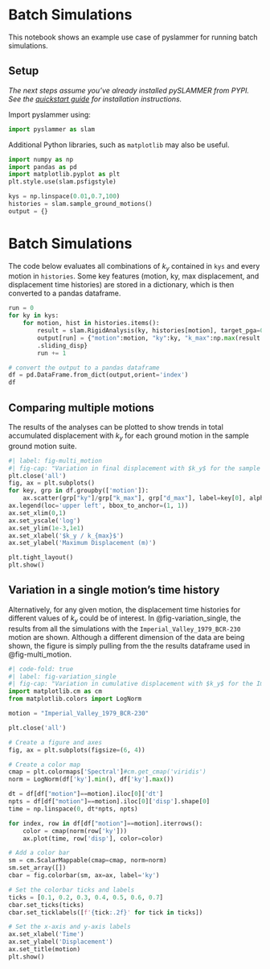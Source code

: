 # Batch Simulations

This notebook shows an example use case of pyslammer for running batch simulations.

## Setup

*The next steps assume you've already installed pySLAMMER from PYPI. See the [quickstart guide](../quickstart.qmd) for installation instructions.*

Import pyslammer using:

```python
import pyslammer as slam
```

Additional Python libraries, such as `matplotlib` may also be useful.

```python
import numpy as np
import pandas as pd
import matplotlib.pyplot as plt
plt.style.use(slam.psfigstyle)
```

```python
kys = np.linspace(0.01,0.7,100)
histories = slam.sample_ground_motions()
output = {}
```

# Batch Simulations

The code below evaluates all combinations of $k_y$ contained in `kys` and every motion in `histories`. Some key features (motion, ky, max displacement, and displacement time histories) are stored in a dictionary, which is then converted to a pandas dataframe.

```python
run = 0
for ky in kys:
    for motion, hist in histories.items():
        result = slam.RigidAnalysis(ky, histories[motion], target_pga=0.3)
        output[run] = {"motion":motion, "ky":ky, "k_max":np.max(result.a_in), "d_max": result.max_sliding_disp, "dt":result.dt, "disp": result
        .sliding_disp}
        run += 1
```

```python
# convert the output to a pandas dataframe
df = pd.DataFrame.from_dict(output,orient='index')
df
```

## Comparing multiple motions

The results of the analyses can be plotted to show trends in total accumulated displacement with $k_y$ for each ground motion in the sample ground motion suite.

```python
#| label: fig-multi_motion
#| fig-cap: "Variation in final displacement with $k_y$ for the sample ground motion suite."
plt.close('all')
fig, ax = plt.subplots()  
for key, grp in df.groupby(['motion']):
    ax.scatter(grp["ky"]/grp["k_max"], grp["d_max"], label=key[0], alpha=0.5)
ax.legend(loc='upper left', bbox_to_anchor=(1, 1))
ax.set_xlim(0,1)
ax.set_yscale('log')
ax.set_ylim(1e-3,1e1)
ax.set_xlabel('$k_y / k_{max}$')
ax.set_ylabel('Maximum Displacement (m)')

plt.tight_layout()
plt.show()
```

## Variation in a single motion's time history

Alternatively, for any given motion, the displacement time histories for different values of $k_y$ could be of interest. In @fig-variation_single, the results from all the simulations with the `Imperial_Valley_1979_BCR-230` motion are shown. Although a different dimension of the data are being shown, the figure is simply pulling from the the results dataframe used in @fig-multi_motion.

```python
#| code-fold: true
#| label: fig-variation_single
#| fig-cap: "Variation in cumulative displacement with $k_y$ for the Imperial Valley motion."
import matplotlib.cm as cm
from matplotlib.colors import LogNorm

motion = "Imperial_Valley_1979_BCR-230"

plt.close('all')

# Create a figure and axes
fig, ax = plt.subplots(figsize=(6, 4))

# Create a color map
cmap = plt.colormaps['Spectral']#cm.get_cmap('viridis')
norm = LogNorm(df['ky'].min(), df['ky'].max())

dt = df[df["motion"]==motion].iloc[0]['dt']
npts = df[df["motion"]==motion].iloc[0]['disp'].shape[0]
time = np.linspace(0, dt*npts, npts)

for index, row in df[df["motion"]==motion].iterrows():
    color = cmap(norm(row['ky']))
    ax.plot(time, row['disp'], color=color)

# Add a color bar
sm = cm.ScalarMappable(cmap=cmap, norm=norm)
sm.set_array([])
cbar = fig.colorbar(sm, ax=ax, label='ky')

# Set the colorbar ticks and labels
ticks = [0.1, 0.2, 0.3, 0.4, 0.5, 0.6, 0.7]
cbar.set_ticks(ticks)
cbar.set_ticklabels([f'{tick:.2f}' for tick in ticks]) 

# Set the x-axis and y-axis labels
ax.set_xlabel('Time')
ax.set_ylabel('Displacement')
ax.set_title(motion)
plt.show()
```